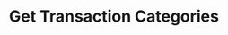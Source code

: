 ---
title: "Get Transaction Categories"
openapi: "GET /v0/ledgers/{ledger_id}/transactions/{transaction_id}/categories"
description: "Gets the categories for a transaction"
---